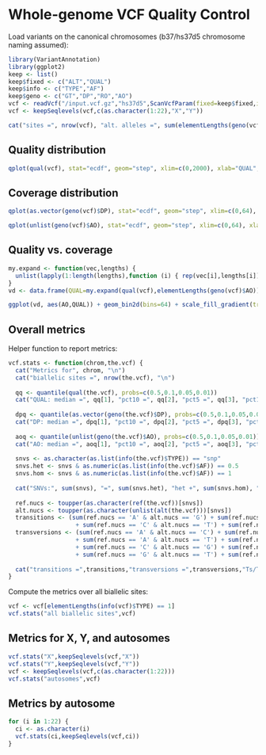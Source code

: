 Whole-genome VCF Quality Control
========================================================

Load variants on the canonical chromosomes (b37/hs37d5 chromosome naming assumed):

```r
library(VariantAnnotation)
library(ggplot2)
keep <- list()
keep$fixed <- c("ALT","QUAL")
keep$info <- c("TYPE","AF")
keep$geno <- c("GT","DP","RO","AO")
vcf <- readVcf("/input.vcf.gz","hs37d5",ScanVcfParam(fixed=keep$fixed,info=keep$info,geno=keep$geno))
vcf <- keepSeqlevels(vcf,c(as.character(1:22),"X","Y"))

cat("sites =", nrow(vcf), "alt. alleles =", sum(elementLengths(geno(vcf)$AO)))
```

## Quality distribution

```r
qplot(qual(vcf), stat="ecdf", geom="step", xlim=c(0,2000), xlab="QUAL", ylab="CDF")
```

## Coverage distribution

```r
qplot(as.vector(geno(vcf)$DP), stat="ecdf", geom="step", xlim=c(0,64), xlab="DP", ylab="CDF")
```

```r
qplot(unlist(geno(vcf)$AO), stat="ecdf", geom="step", xlim=c(0,64), xlab="AO", ylab="CDF")
```

## Quality vs. coverage

```r
my.expand <- function(vec,lengths) {
  unlist(lapply(1:length(lengths),function (i) { rep(vec[i],lengths[i]) } ))
}
vd <- data.frame(QUAL=my.expand(qual(vcf),elementLengths(geno(vcf)$AO)),AO=unlist(geno(vcf)$AO))

ggplot(vd, aes(AO,QUAL)) + geom_bin2d(bins=64) + scale_fill_gradient(trans="sqrt") + xlim(0,64) + ylim(0,2000)
```

## Overall metrics

Helper function to report metrics:

```r
vcf.stats <- function(chrom,the.vcf) {
  cat("Metrics for", chrom, "\n")
  cat("biallelic sites =", nrow(the.vcf), "\n")
  
  qq <- quantile(qual(the.vcf), probs=c(0.5,0.1,0.05,0.01))
  cat("QUAL: median =", qq[1], "pct10 =", qq[2], "pct5 =", qq[3], "pct1 =", qq[4], "\n")
  
  dpq <- quantile(as.vector(geno(the.vcf)$DP), probs=c(0.5,0.1,0.05,0.01))
  cat("DP: median =", dpq[1], "pct10 =", dpq[2], "pct5 =", dpq[3], "pct1 =", dpq[4], "\n")
  
  aoq <- quantile(unlist(geno(the.vcf)$AO), probs=c(0.5,0.1,0.05,0.01))
  cat("AO: median =", aoq[1], "pct10 =", aoq[2], "pct5 =", aoq[3], "pct1 =", aoq[4], "\n")
  
  snvs <- as.character(as.list(info(the.vcf)$TYPE)) == "snp"
  snvs.het <- snvs & as.numeric(as.list(info(the.vcf)$AF)) == 0.5
  snvs.hom <- snvs & as.numeric(as.list(info(the.vcf)$AF)) == 1
  
  cat("SNVs:", sum(snvs), "=", sum(snvs.het), "het +", sum(snvs.hom), "hom", "... % het =", 100*sum(snvs.het)/(sum(snvs.hom)+sum(snvs.het)), "\n")
  
  ref.nucs <- toupper(as.character(ref(the.vcf))[snvs])
  alt.nucs <- toupper(as.character(unlist(alt(the.vcf)))[snvs])
  transitions <- (sum(ref.nucs == 'A' & alt.nucs == 'G') + sum(ref.nucs == 'G' & alt.nucs == 'A')
                   + sum(ref.nucs == 'C' & alt.nucs == 'T') + sum(ref.nucs == 'T' & ref.nucs == 'C'))
  transversions <- (sum(ref.nucs == 'A' & alt.nucs == 'C') + sum(ref.nucs == 'C' & alt.nucs == 'A')
                   + sum(ref.nucs == 'A' & alt.nucs == 'T') + sum(ref.nucs == 'T' & alt.nucs == 'A')
                   + sum(ref.nucs == 'C' & alt.nucs == 'G') + sum(ref.nucs == 'G' & ref.nucs == 'C')
                   + sum(ref.nucs == 'G' & alt.nucs == 'T') + sum(ref.nucs == 'T' & ref.nucs == 'G'))
  
  cat("transitions =",transitions,"transversions =",transversions,"Ts/Tv =",transitions/transversions,"\n\n")
}
```

Compute the metrics over all biallelic sites:

```r
vcf <- vcf[elementLengths(info(vcf)$TYPE) == 1]
vcf.stats("all biallelic sites",vcf)
```

## Metrics for X, Y, and autosomes

```r
vcf.stats("X",keepSeqlevels(vcf,"X"))
vcf.stats("Y",keepSeqlevels(vcf,"Y"))
vcf <- keepSeqlevels(vcf,c(as.character(1:22)))
vcf.stats("autosomes",vcf)
```


## Metrics by autosome

```r
for (i in 1:22) {
  ci <- as.character(i)
  vcf.stats(ci,keepSeqlevels(vcf,ci))
}
```

